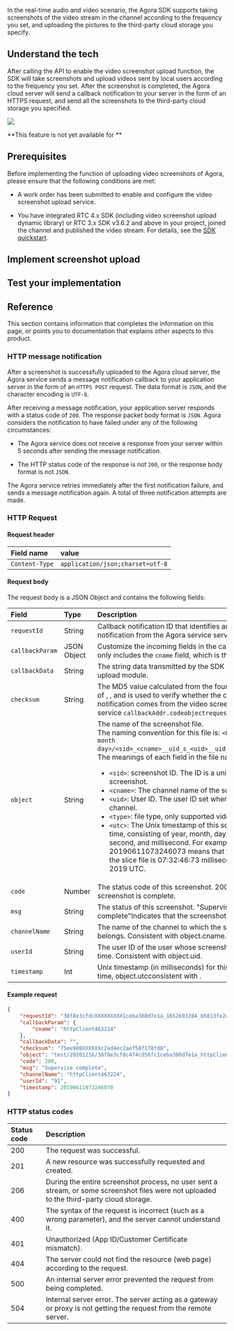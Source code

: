 
In the real-time audio and video scenario, the Agora SDK supports taking screenshots of the video stream in the channel according to the frequency you set, and uploading the pictures to the third-party cloud storage you specify.

## Understand the tech

After calling the API to enable the video screenshot upload function, the SDK will take screenshots and upload videos sent by local users according to the frequency you set. After the screenshot is completed, the Agora cloud server will send a callback notification to your server in the form of an HTTPS request, and send all the screenshots to the third-party cloud storage you specified.

![](/images/screenshot-upload/screenshot-upload.jpg)

<PlatformWrapper notAllowed="ios,macos,android,windows">
**This feature is not yet available for <Vpl k="NAME" />**
</PlatformWrapper>

<PlatformWrapper platform="ios,macos,android,windows">

## Prerequisites

Before implementing the function of uploading video screenshots of Agora, please ensure that the following conditions are met:

* A work order has been submitted to enable and configure the <Vg k="COMPANY" /> video screenshot upload service.

* You have integrated RTC 4.x SDK (including video screenshot upload dynamic library) or RTC 3.x SDK v3.6.2 and above in your project, joined the channel and published the video stream. For details, see the [SDK quickstart](../get-started/get-started-sdk/).

## Implement screenshot upload

<ProjectImplement />

## Test your implementation

<ProjectTest />

## Reference

This section contains information that completes the information on this page, or points you to documentation that explains other aspects to this product.

### HTTP message notification

After a screenshot is successfully uploaded to the Agora cloud server, the Agora service sends a message notification callback to your application server in the form of an `HTTPS POST` request. The data format is `JSON`, and the character encoding is `UTF-8`.

After receiving a message notification, your application server responds with a status code of `200`. The response packet body format is `JSON`. Agora considers the notification to have failed under any of the following circumstances:

* The Agora service does not receive a response from your server within 5 seconds after sending the message notification.

* The HTTP status code of the response is not `200`, or the response body format is not `JSON`.

The Agora service retries immediately after the first notification failure, and sends a message notification again. A total of three notification attempts are made.

### HTTP Request

#### Request header

| Field name | value |
|:-----|:-------------|
| `Content-Type` | `application/json;charset=utf-8` |

#### Request body

The request body is a JSON Object and contains the following fields:

| Field          | Type         | Description  |
|:--------------|:------------|:-----------------------------------------------|
| `requestId`      | String       | Callback notification ID that identifies an event notification from the Agora service server. |
| `callbackParam`  | JSON Object  | Customize the incoming fields in the callback, currently only includes the `cname` field, which is the channel name. |
| `callbackData`   | String       | The string data transmitted by the SDK video screenshot upload module. |
| `checksum`       | String       | The MD5 value calculated from the four parameter values of , , and is used to verify whether the callback notification comes from the video screenshot upload service `callbackAddr.codeobjectrequestId` |
| `object`         | String       | The name of the screenshot file.<br/> The naming convention for this file is: `<OSS prefix>/<year month day>/<sid>_<cname>__uid_s_<uid>__uid_e_<type>_utc.jpg`. The meanings of each field in the file name are as follows:<ul><li> `<sid>`: screenshot ID. The ID is a unique identifier for a screenshot.</li><li> `<cname>`: The channel name of the screenshotted user.</li><li> `<uid>`: User ID. The user ID set when joining the channel.</li><li> `<type>`: file type, only supported video.</li><li> `<utc>`: The Unix timestamp of this screenshot. UTC time, consisting of year, month, day, hour, minute, second, and millisecond. For example, utc equals 20190611073246073 means that the start time of the slice file is 07:32:46:73 milliseconds on June 11, 2019 UTC.</li></ul>|
| `code`           | Number       | The status code of this screenshot. 200Indicates that the screenshot is complete. |
| `msg`            | String       | The status of this screenshot. "Supervise complete"Indicates that the screenshot is complete. |
| `channelName`    | String       | The name of the channel to which the screenshotted user belongs. Consistent with object.cname. |
| `userId`         | String       | The user ID of the user whose screenshot was taken this time. Consistent with object.uid. |
| `timestamp`      | Int          | Unix timestamp (in milliseconds) for this screenshot. UTC time, object.utcconsistent with . |

#### Example request

```json
{
    "requestId": "38f8e3cfdcXXXXXXXXX1ceba380d7e1a_1652693284_b5813fe2ae4fa5cdfe5abd8fef82526f",
    "callbackParam": {
        "cname": "httpClient463224"
    },
    "callbackData": "",
    "checksum": "75ee988XXXXXXc2ad4ec2aef58f178fd8",
    "object": "test/20201216/38f8e3cfdc474cd56fc1ceba380d7e1a_httpClient463224__uid_s_91__uid_e_video_20200413081128672.jpg",
    "code": 200,
    "msg": "Supervise complete",
    "channelName": "httpClient463224",
    "userId": "91",
    "timestamp": 20190611073246070
}
```

### HTTP status codes

| Status code | Description |
|:-------|:--------------------|
| 200 | The request was successful.|
| 201 | A new resource was successfully requested and created.|
| 206 | During the entire screenshot process, no user sent a stream, or some screenshot files were not uploaded to the third-party cloud storage. |
| 400 | The syntax of the request is incorrect (such as a wrong parameter), and the server cannot understand it.|
| 401 | Unauthorized (App ID/Customer Certificate mismatch).|
| 404 | The server could not find the resource (web page) according to the request.|
| 500 | An internal server error prevented the request from being completed.|
| 504 | Internal server error. The server acting as a gateway or proxy is not getting the request from the remote server.

<Reference />

</PlatformWrapper>